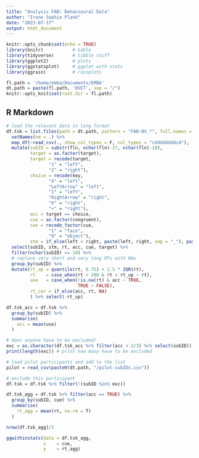 ```yaml
---
title: "Analysis FAB: Behavioural Data"
author: "Irene Sophia Plank"
date: "2023-07-17"
output: html_document
---
```


```r
knitr::opts_chunk$set(echo = TRUE)
library(knitr)           # kable
library(tidyverse)       # tibble stuff
library(ggplot2)         # plots
library(ggstatsplot)     # ggplot with stats
library(ggrain)          # rainplots

fl.path = '/home/emba/Documents/EMBA'
dt.path = paste(fl.path, 'BVET', sep = "/")
knitr::opts_knit$set(root.dir = fl.path)

```

## R Markdown

<style type="text/css">
.main-container {
  max-width: 1100px;
  margin-left: auto;
  margin-right: auto;
}
</style>

```r
# load the relevant data in long format
df.tsk = list.files(path = dt.path, pattern = "FAB-BV_*", full.names = T) %>%
  setNames(nm = .) %>%
  map_df(~read_csv(., show_col_types = F, col_types = "cddddddddcd"), .id = "fln") %>% 
  mutate(subID = substr(fln, nchar(fln)-27, nchar(fln)-18),
         target = as.factor(target),
         target = recode(target, 
                "1" = "left",
                "2" = "right"),
         choice = recode(key,
                "4" = "left",
                "LeftArrow" = "left", 
                "1" = "left", 
                "RightArrow" = "right", 
                "6" = "right", 
                "+" = "right"),
         acc = target == choice,
         cue = as.factor(congruent),
         cue = recode_factor(cue,
                "1" = "face",
                "0" = "object"),
         stm = if_else(left < right, paste(left, right, sep = "_"), paste(right, left, sep = "_"))) %>%
  select(subID, stm, rt, acc, cue, target) %>%
  filter(nchar(subID) == 10) %>% 
  # replace very short and very long RTs with NAs
  group_by(subID) %>%
  mutate(rt_up = quantile(rt, 0.75) + 1.5 * IQR(rt),
         rt    = case_when(rt > 200 & rt < rt_up ~ rt),
         use   = case_when(!is.na(rt) & acc ~ TRUE,
                           TRUE ~ FALSE),
         rt_cor = if_else(acc, rt, NA)
         ) %>% select(-rt_up)

df.tsk_acc = df.tsk %>%
  group_by(subID) %>%
  summarise(
    acc = mean(use)
  )

# does anyone have to be excluded?
exc = as.character(df.tsk_acc %>% filter(acc < 2/3) %>% select(subID))
print(length(exc)) # print how many have to be excluded

# load pilot participants and add to the list
pilot = read_csv(paste0(dt.path, "/pilot-subIDs.csv"))

# exclude this participant
df.tsk = df.tsk %>% filter(!(subID %in% exc))

```

```r

df.tsk_agg = df.tsk %>% filter(acc == TRUE) %>%
  group_by(subID, cue) %>%
  summarise(
    rt_agg = mean(rt, na.rm = T)
  )

nrow(df.tsk_agg)/2

ggwithinstats(data = df.tsk_agg, 
              x    = cue, 
              y    = rt_agg)

```
